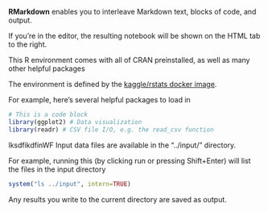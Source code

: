 **RMarkdown** enables you to interleave Markdown text, blocks of code, and output.

If you're in the editor, the resulting notebook will be shown on the HTML tab to the right.

This R environment comes with all of CRAN preinstalled, as well as many other helpful packages

The environment is defined by the [kaggle/rstats docker image](https://github.com/kaggle/docker-rstats).

For example, here's several helpful packages to load in 

```r
# This is a code block
library(ggplot2) # Data visualization
library(readr) # CSV file I/O, e.g. the read_csv function
```
lksdfikdfinWF
Input data files are available in the "../input/" directory.

For example, running this (by clicking run or pressing Shift+Enter) will list the files in the input directory

```r
system("ls ../input", intern=TRUE)
```

Any results you write to the current directory are saved as output.